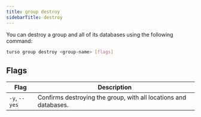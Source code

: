 ```yaml
---
title: group destroy
sidebarTitle: destroy
---
```


You can destroy a group and all of its databases using the following command:

```bash
turso group destroy <group-name> [flags]
```

## Flags

| Flag          | Description                                                      |
| ------------- | ---------------------------------------------------------------- |
| `-y`, `--yes` | Confirms destroying the group, with all locations and databases. |
